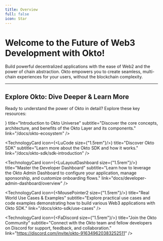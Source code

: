 ```yaml
---
title: Overview
full: false
icon: Star
---
```


# Welcome to the Future of Web3 Development with Okto!

Build powerful decentralized applications with the ease of Web2 and the power of chain abstraction. Okto empowers you to create seamless, multi-chain experiences for your users, without the blockchain complexity.



---

## Explore Okto: Dive Deeper & Learn More

Ready to understand the power of Okto in detail? Explore these key resources:

<div className="grid grid-cols-1 md:grid-cols-2 gap-3 md:gap-6 lg:gap-8">
  <TechnologyCard
      icon={<LuBookOpen size={"1.5rem"}/>}
      title="Introduction to Okto Universe"
      subtitle="Discover the core concepts, architecture, and benefits of the Okto Layer and its components."
      link="/docs/okto-ecosystem"
  />

  <TechnologyCard
      icon={<LuCode size={"1.5rem"}/>}
      title="Discover Okto SDK"
      subtitle="Learn more about the Okto SDK and how it works."
      link="/docs/okto-sdk/sdk-introduction"
  />

  <TechnologyCard
      icon={<LuLayoutDashboard size={"1.5rem"}/>}
      title="Master the Developer Dashboard"
      subtitle="Learn how to leverage the Okto Admin Dashboard to configure your application, manage sponsorship, and customize onboarding flows."
      link="docs/developer-admin-dashboard/overview"
  />

  <TechnologyCard
      icon={<MousePointer2 size={"1.5rem"}/>}
      title="Real World Use Cases & Examples"
      subtitle="Explore practical use cases and code examples demonstrating how to build various Web3 applications with Okto SDK."
      link="/docs/okto-sdk/use-cases"
  />

   <TechnologyCard
      icon={<FaDiscord size={"1.5rem"}/>}
      title="Join the Okto Community"
      subtitle="Connect with the Okto team and fellow developers on Discord for support, feedback, and collaboration."
      link="https://discord.com/invite/okto-916349620383252511"
  />
 
</div>
